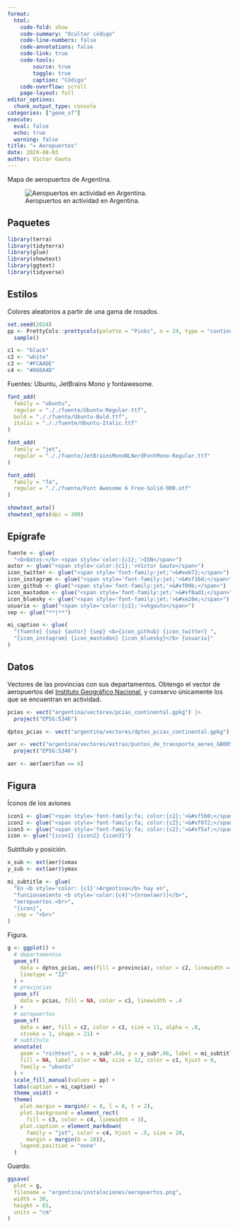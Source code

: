 ```yaml
---
format:
  html:
    code-fold: show
    code-summary: "Ocultar código"
    code-line-numbers: false
    code-annotations: false
    code-link: true
    code-tools:
        source: true
        toggle: true
        caption: "Código"
    code-overflow: scroll
    page-layout: full
editor_options:
  chunk_output_type: console
categories: ["geom_sf"]
execute:
  eval: false
  echo: true
  warning: false
title: "✈️ Aeropuertos"
date: 2024-08-03
author: Víctor Gauto
---
```


Mapa de aeropuertos de Argentina.

![Aeropuertos en actividad en Argentina.](aeropuertos.png)

## Paquetes

```r
library(terra)
library(tidyterra)
library(glue)
library(showtext)
library(ggtext)
library(tidyverse)
```

## Estilos

Colores aleatorios a partir de una gama de rosados.

```r
set.seed(2024)
pp <- PrettyCols::prettycols(palette = "Pinks", n = 24, type = "continuous") |>
  sample()

c1 <- "black"
c2 <- "white"
c3 <- "#FCAADE"
c4 <- "#860A4D"
```

Fuentes: Ubuntu, JetBrains Mono y fontawesome.

```r
font_add(
  family = "ubuntu",
  regular = "././fuente/Ubuntu-Regular.ttf",
  bold = "././fuente/Ubuntu-Bold.ttf",
  italic = "././fuente/Ubuntu-Italic.ttf"
)

font_add(
  family = "jet",
  regular = "././fuente/JetBrainsMonoNLNerdFontMono-Regular.ttf"
)

font_add(
  family = "fa",
  regular = "././fuente/Font Awesome 6 Free-Solid-900.otf"
)

showtext_auto()
showtext_opts(dpi = 300)
```

## Epígrafe

```r
fuente <- glue(
  "<b>Datos:</b> <span style='color:{c1};'>IGN</span>")
autor <- glue("<span style='color:{c1};'>Víctor Gauto</span>")
icon_twitter <- glue("<span style='font-family:jet;'>&#xeb72;</span>")
icon_instagram <- glue("<span style='font-family:jet;'>&#xf16d;</span>")
icon_github <- glue("<span style='font-family:jet;'>&#xf09b;</span>")
icon_mastodon <- glue("<span style='font-family:jet;'>&#xf0ad1;</span>")
icon_bluesky <- glue("<span style='font-family:jet;'>&#xe28e;</span>")
usuario <- glue("<span style='color:{c1};'>vhgauto</span>")
sep <- glue("**|**")

mi_caption <- glue(
  "{fuente} {sep} {autor} {sep} <b>{icon_github} {icon_twitter} ",
  "{icon_instagram} {icon_mastodon} {icon_bluesky}</b> {usuario}"
)
```

## Datos

Vectores de las provincias con sus departamentos. Obtengo el vector de aeropuertos del [Instituto Geográfico Nacional](https://www.ign.gob.ar/NuestrasActividades/InformacionGeoespacial/CapasSIG), y conservo únicamente los que se encuentran en actividad.

```r
pcias <- vect("argentina/vectores/pcias_continental.gpkg") |>
  project("EPSG:5346")

dptos_pcias <- vect("argentina/vectores/dptos_pcias_continental.gpkg")

aer <- vect("argentina/vectores/extras/puntos_de_transporte_aereo_GB005.json") |>
  project("EPSG:5346")

aer <- aer[aer$fun == 6]
```

## Figura

Íconos de los aviones

```r
icon1 <- glue("<span style='font-family:fa; color:{c2};'>&#xf5b0;</span> ")
icon2 <- glue("<span style='font-family:fa; color:{c2};'>&#xf072;</span> ")
icon3 <- glue("<span style='font-family:fa; color:{c2};'>&#xf5af;</span> ")
icon <- glue("{icon1} {icon2} {icon3}")
```

Subtítulo y posición.

```r
x_sub <- ext(aer)$xmax
y_sub <- ext(aer)$ymax

mi_subtitle <- glue(
  "En <b style='color: {c1}'>Argentina</b> hay en",
  "funcionamiento <b style='color:{c4}'>{nrow(aer)}</b>",
  "aeropuertos.<br>",
  "{icon}",
  .sep = "<br>"
)
```

Figura.

```r
g <- ggplot() +
  # departamentos
  geom_sf(
    data = dptos_pcias, aes(fill = provincia), color = c2, linewidth = .3,
    linetype = "22"
  ) +
  # provincias
  geom_sf(
    data = pcias, fill = NA, color = c1, linewidth = .4
  ) +
  # aeropuertos
  geom_sf(
    data = aer, fill = c2, color = c1, size = 11, alpha = .8,
    stroke = 1, shape = 21) +
  # subtítulo
  annotate(
    geom = "richtext", x = x_sub*.84, y = y_sub*.66, label = mi_subtitle,
    fill = NA, label.color = NA, size = 12, color = c1, hjust = 0,
    family = "ubuntu"
  ) +
  scale_fill_manual(values = pp) +
  labs(caption = mi_caption) +
  theme_void() +
  theme(
    plot.margin = margin(r = 8, l = 8, t = 2),
    plot.background = element_rect(
      fill = c3, color = c4, linewidth = 3),
    plot.caption = element_markdown(
      family = "jet", color = c4, hjust = .5, size = 20,
      margin = margin(b = 10)),
    legend.position = "none"
  )
```

Guardo.

```r
ggsave(
  plot = g,
  filename = "argentina/instalaciones/aeropuertos.png",
  width = 30,
  height = 65,
  units = "cm"
)
```
